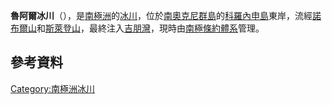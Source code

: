 {{coord|60|39|S|45|13|W|display=title}}

'''魯阿爾冰川'''（{{lang-en|Roald Glacier}}），是[[南極洲|南極洲]]的[[冰川|冰川]]，位於[[南奧克尼群島|南奧克尼群島]]的[[科羅內申島|科羅內申島]]東岸，流經[[諾布爾山|諾布爾山]]和[[斯萊登山|斯萊登山]]，最終注入[[吉朋灣|吉朋灣]]，現時由[[南極條約體系|南極條約體系]]管理。
 
==參考資料==
{{usgs-gazetteer}}

{{Antarctica-geo-stub}}
[[Category:南極洲冰川|Category:南極洲冰川]]